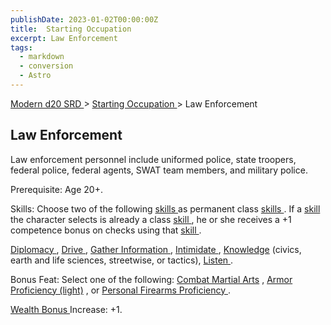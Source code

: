 ```yaml
---
publishDate: 2023-01-02T00:00:00Z
title:  Starting Occupation 
excerpt: Law Enforcement
tags:
  - markdown
  - conversion
  - Astro
---
```


[ Modern d20 SRD ](/#modernD20) > [ Starting Occupation ](modern-d20-srd-starting-occupation-index) > Law Enforcement

##  Law Enforcement

Law enforcement personnel include uniformed police, state troopers, federal
police, federal agents, SWAT team members, and military police.

Prerequisite: Age 20+.

Skills: Choose two of the following [ skills ](modern-d20-srd-skills-index) as
permanent class [ skills ](modern-d20-srd-skills-index) . If a [ skill](modern-d20-srd-skills-index) the character selects is already a class [skill ](modern-d20-srd-skills-index) , he or she receives a +1 competence
bonus on checks using that [ skill ](modern-d20-srd-skills-index) .

[ Diplomacy ](modern-d20-srd-skills-diplomacy) , [ Drive ](modern-d20-srd-skills-drive) , [ Gather Information ](modern-d20-srd-skills-gather-information) , [ Intimidate ](modern-d20-srd-skills-intimidate) , [ Knowledge](modern-d20-srd-skills-knowledge) (civics, earth and life sciences,
streetwise, or tactics), [ Listen ](modern-d20-srd-skills-listen) .

Bonus Feat: Select one of the following: [ Combat Martial Arts](modern-d20-srd-feats-combat-martial-arts) , [ Armor Proficiency (light)](modern-d20-srd-feats-armor-proficiency-light) , or [ Personal Firearms Proficiency ](modern-d20-srd-feats-personal-firearms-proficiency) .

[ Wealth Bonus ](modern-d20-srd-wealth-wealth-bonus) Increase: +1.

